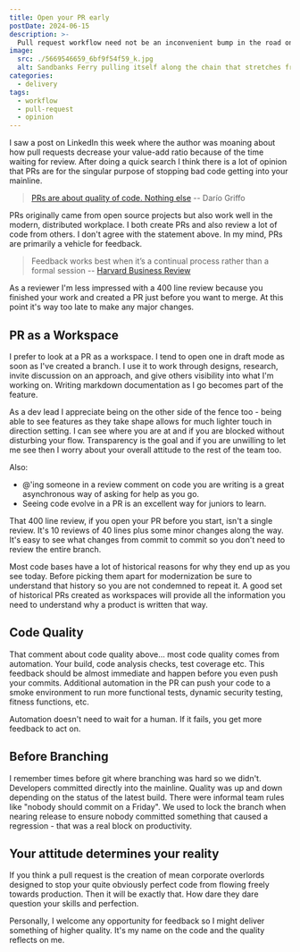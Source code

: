 ```yaml
---
title: Open your PR early
postDate: 2024-06-15
description: >-
  Pull request workflow need not be an inconvenient bump in the road on your way to merging code.
image:
  src: ./5669546659_6bf9f54f59_k.jpg
  alt: Sandbanks Ferry pulling itself along the chain that stretches from Sandbanks to Studland.
categories:
  - delivery
tags:
  - workflow
  - pull-request
  - opinion
---
```


I saw a post on LinkedIn this week where the author was moaning about how pull requests decrease your value-add ratio because of the time waiting for review. After doing a quick search I think there is a lot of opinion that PRs are for the singular purpose of stopping bad code getting into your mainline.

> [PRs are about quality of code. Nothing else](https://www.linkedin.com/feed/update/urn:li:activity:7076438501063307264?commentUrn=urn%3Ali%3Acomment%3A%28activity%3A7076438501063307264%2C7076444648285569024%29&replyUrn=urn%3Ali%3Acomment%3A%28activity%3A7076438501063307264%2C7076453117382287360%29&dashCommentUrn=urn%3Ali%3Afsd_comment%3A%287076444648285569024%2Curn%3Ali%3Aactivity%3A7076438501063307264%29&dashReplyUrn=urn%3Ali%3Afsd_comment%3A%287076453117382287360%2Curn%3Ali%3Aactivity%3A7076438501063307264%29)
> -- Darío Griffo

PRs originally came from open source projects but also work well in the modern, distributed workplace. I both create PRs and also review a lot of code from others. I don't agree with the statement above. In my mind, PRs are primarily a vehicle for feedback.

> Feedback works best when it’s a continual process rather than a formal session
> -- [Harvard Business Review](https://hbr.org/2009/04/feedback-that-works)

As a reviewer I'm less impressed with a 400 line review because you finished your work and created a PR just before you want to merge. At this point it's way too late to make any major changes.

## PR as a Workspace

I prefer to look at a PR as a workspace. I tend to open one in draft mode as soon as I've created a branch. I use it to work through designs, research, invite discussion on an approach, and give others visibility into what I'm working on. Writing markdown documentation as I go becomes part of the feature.

As a dev lead I appreciate being on the other side of the fence too - being able to see features as they take shape allows for much lighter touch in direction setting. I can see where you are at and if you are blocked without disturbing your flow. Transparency is the goal and if you are unwilling to let me see then I worry about your overall attitude to the rest of the team too.

Also:

- @'ing someone in a review comment on code you are writing is a great asynchronous way of asking for help as you go.
- Seeing code evolve in a PR is an excellent way for juniors to learn.

That 400 line review, if you open your PR before you start, isn't a single review. It's 10 reviews of 40 lines plus some minor changes along the way. It's easy to see what changes from commit to commit so you don't need to review the entire branch.

<Aside type="tip" title="Code History">
Most code bases have a lot of historical reasons for why they end up as you see today. Before picking them apart for modernization be sure to understand that history so you are not condemned to repeat it. A good set of historical PRs created as workspaces will provide all the information you need to understand why a product is written that way.
</Aside>

## Code Quality

That comment about code quality above... most code quality comes from automation. Your build, code analysis checks, test coverage etc. This feedback should be almost immediate and happen before you even push your commits. Additional automation in the PR can push your code to a smoke environment to run more functional tests, dynamic security testing, fitness functions, etc.

Automation doesn't need to wait for a human. If it fails, you get more feedback to act on.

## Before Branching

I remember times before git where branching was hard so we didn't. Developers committed directly into the mainline. Quality was up and down depending on the status of the latest build. There were informal team rules like "nobody should commit on a Friday". We used to lock the branch when nearing release to ensure nobody committed something that caused a regression - that was a real block on productivity.

## Your attitude determines your reality

If you think a pull request is the creation of mean corporate overlords designed to stop your quite obviously perfect code from flowing freely towards production. Then it will be exactly that. How dare they dare question your skills and perfection.

Personally, I welcome any opportunity for feedback so I might deliver something of higher quality. It's my name on the code and the quality reflects on me.

